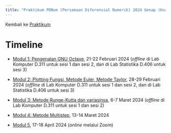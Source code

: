 ```yaml
---
title: "Praktikum PDNum (Persamaan Diferensial Numerik) 2024 Genap (Kurikulum 2020)"
---
```


Kembali ke [Praktikum](../../../../praktikum.qmd)

# Timeline

- [Modul 1: Pengenalan GNU Octave](./modul1.ipynb), 21-22 Februari 2024 (*offline* di Lab Komputer D.311 untuk sesi 1 dan sesi 2, dan di Lab Statistika D.406 untuk sesi 3)

- [Modul 2: Plotting Fungsi, Metode Euler, Metode Taylor](./modul2.ipynb), 28-29 Februari 2024 (*offline* di Lab Komputer D.311 untuk sesi 1 dan sesi 2, dan di Lab Statistika D.406 untuk sesi 3)

- [Modul 3: Metode Runge-Kutta dan variasinya](./modul3.ipynb), 6-7 Maret 2024 (*offline* di Lab Komputer D.311 untuk sesi 1 dan sesi 2)

- [Modul 4: Metode Multistep](./modul4.ipynb), 13-14 Maret 2024

- [Modul 5](./modul5.ipynb), 17-18 April 2024 (*online* melalui Zoom)
